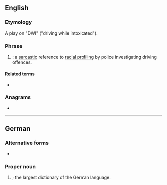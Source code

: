 {{also|dWb}}
==English==

===Etymology===
A play on "DWI" ("driving while intoxicated").

===Phrase===
{{en-phrase}}

# {{initialism of|en|[[driving]] while [[black]] (or [[brown]])|nodot=1}}: a [[sarcastic]] reference to [[racial profiling]] by police investigating driving offences.

====Related terms====
* {{l|en|DWI}} {{gloss|driving while intoxicated}}

===Anagrams===
* {{anagrams|en|a=bdw|BDW}}

----

==German==
{{wikipedia|lang=de}}

===Alternative forms===
* {{alter|de|DWb}}

===Proper noun===
{{head|de|proper noun}}

# {{init of|de|[[deutsch|Deutsches]] [[Wörterbuch]]|nodot=1}}; the largest dictionary of the German language.